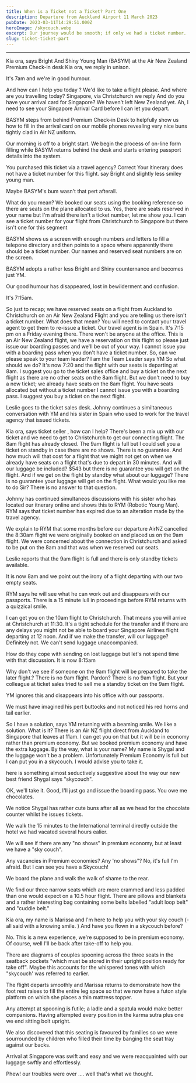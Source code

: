 ```yaml
---
title: When is a Ticket not a Ticket? Part One
description: Departure from Auckland Airport 11 March 2023
pubDate: 2023-03-11T14:29:51.000Z
heroImage: /skycouch.webp
excerpt: Our journey would be smooth; if only we had a ticket number.
slug: ticket-ticket-part
---
```


***


<Chat>Kia ora, says Bright And Shiny Young Man (BASYM) at the Air New Zealand Premium Check-in desk</Chat>
<Chat>Kia ora, we reply in unison.</Chat>

It's 7am and we're in good humour.

<Chat>And how can I help you today ?</Chat>
<Chat>We'd like to take a flight please.</Chat>
<Chat>And where are you travelling today?</Chat>
<Chat>Singapore, via Christchurch we reply</Chat>
<Chat>And do you have your arrival card for Singapore?</Chat>
<Chat>We haven't left New Zealand yet.</Chat>
<Chat>Ah, I need to see your Singapore Arrival Card before I can let you depart.</Chat>

BASYM steps from behind Premium Check-in Desk to helpfully show us how to fill in the arrival card on our mobile phones revealing very nice buns tightly clad in Air NZ uniform.

Our morning is off to a bright start. We begin the process of on-line form filling while BASYM returns behind the desk and starts entering passport details into the system.

<Chat>You purchased this ticket via a travel agency?</Chat>
<Chat>Correct</Chat>
<Chat>Your itinerary does not have a ticket number for this flight. say Bright and slightly less smiley young man.</Chat>

Maybe BASYM's bum wasn't that pert afterall.

<Chat>What do you mean? We booked our seats using the booking reference so there are seats on the plane allocated to us.</Chat>
<Chat>Yes, there are seats reserved in your name but I'm afraid there isn't a ticket number, let me show you. I can see a ticket number for your flight from Christchurch to Singapore but there isn't one for this segment</Chat>

BASYM shows us a screen with enough numbers and letters to fill a telepone directory and then points to a space where apparently there should be a ticket number. Our names and reserved seat numbers are on the screen.

BASYM adopts a rather less Bright and Shiny counternance and becomes just YM.

Our good humour has disappeared, lost in bewilderment and confusion.

It's 7:15am.

<Chat>So just to recap; we have reserved seats on a flight from Auckland to Christchurch on an Air New Zealand Flight and you are telling us there isn't a ticket number. What does that mean?</Chat>
<Chat>You will need to contact your travel agent to get them to re-issue a ticket.</Chat>
<Chat>Our travel agent is in Spain. It's 7:15 pm on a Friday evening there. There won't be anyone at the office. This is an Air New Zealand flight, we have a reservation on this flight so please just issue our boarding passes and we'll be out of your way.</Chat>
<Chat>I cannot issue you with a boarding pass when you don't have a ticket number.</Chat>
<Chat>So, can we please speak to your team leader?</Chat>
<Chat>I am the Team Leader says YM</Chat>
<Chat>So what should we do? It's now 7:20 and the flight with our seats is departing at 8am.</Chat>
<Chat>I suggest you go to the ticket sales office and buy a ticket on the next flight as there are no other seats on the 8am flight.</Chat>
<Chat>But we don't need to buy a new ticket; we already have seats on the 8am flight.</Chat>
<Chat>You have seats allocated but without a ticket number I cannot issue you with a boarding pass. I suggest you buy a ticket on the next flight.</Chat>

Leslie goes to the ticket sales desk. Johnny continues a similtaneous conversation with YM and his sister in Spain who used to work for the travel agency that issued tickets.

<Chat>Kia ora, says ticket seller , how can I help?</Chat>
<Chat>There's been a mix up with our ticket and we need to get to Christchurch to get our connecting flight.</Chat>
<Chat>The 8am flight has already closed. The 9am flight is full but I could sell you a ticket on standby in case there are no shows. There is no guarantee.</Chat>
<Chat> And how much will that cost for a flight that we might not get on when we already have seats on a flight that's due to depart in 30 minutes. And will our luggage be included?</Chat>
<Chat>$543 but there is no guarantee you will get on the flight.</Chat>
<Chat>And if we get on the flight by standby what about our luggage?</Chat>
<Chat>There is no guarantee your luggage will get on the flight. What would you like me to do Sir?</Chat>
<Chat>There is no answer to that question.</Chat>

Johnny has continued simultaneos discussions with his sister who has located our itnerary online and shows this to RYM (Robotic Young Man). RYM says that ticket number has expired due to an alteration made by the travel agency.

We explain to RYM that some months before our departure AirNZ cancelled the 8:30am flight we were originally booked on and placed us on the 9am flight. We were concerned about the connection in Christchurch and asked to be put on the 8am and that was when we reserved our seats.

Leslie reports that the 9am flight is full and there is only standby tickets available.

It is now 8am and we point out the irony of a flight departing with our two empty seats.

RYM says he will see what he can work out and disappears with our passports. There is a 15 minute lull in proceedings before RYM returns with a quizzical smile.

<Chat>I can get you on the 10am flight to Christchurch. That means you will arrive at Christchurch at 11:30. It's a tight schedule for the transfer and if there are any delays you might not be able to board your Singapore Airlines flight departing at 12 noon.</Chat>
<Chat>And if we make the transfer, will our luggage?</Chat>
<Chat>Definitely not.</Chat>
<Chat>We can't send luggage unaccompanied.</Chat>

How do they cope with sending on lost luggage but let's not spend time with that discussion. It is now 8:15am


<Chat>Why don't we see if someone on the 9am flight will be prepared to take the later flight.?</Chat>
<Chat>There is no 9am flight.</Chat>
<Chat>Pardon?</Chat>
<Chat>There is no 9am flight.</Chat>
<Chat> But your colleague at ticket sales tried to sell me a standby ticket on the 9am flight.</Chat>

YM ignores this and disappears into his office with our passports.

We must have imagined his pert buttocks and not noticed his red horns and tail earlier.

<Chat> So I have a solution, says YM returning with a beaming smile.</Chat>
<Chat>We like a solution. What is it?</Chat>
<Chat>There is an Air NZ flight direct from Auckland to Singapore that leaves at 11am. I can get you on that but it will be in economy rather than premium economy.</Chat>
<Chat>But we booked premium economy and have the extra luggage. By the way, what is your name?</Chat>
<Chat>My name is Shygal and the luggage won't be a problem. Unfortunately Premium Economy is full but I can put you in a skycouch. I would advise you to take it.</Chat>

here is something almost seductively suggestive about the way our new best friend Shygal says "skycouch".

<Chat>OK, we'll take it.</Chat>
<Chat>Good, I'll just go and issue the boarding pass. You owe me chocolates.</Chat>

We notice Shygal has rather cute buns after all as we head for the chocolate counter whilst he issues tickets.

We walk the 15 minutes to the International terminal directly outside the hotel we had vacated several hours ealier.

We will see if there are any "no shows" in premium economy, but at least we have a "sky couch".


<Chat>Any vacancies in Premium economies? Any 'no shows"?</Chat>
<Chat>No, it's full I'm afraid. But I can see you have a Skycouch!</Chat>

We board the plane and walk the walk of shame to the rear.

We find our three narrow seats which are more crammed and less padded than one would expect on a 10.5 hour flight. There are pillows and blankets and a rather interesting bag containing some belts labelled "adult loop belt" and "cuddle belt."

Kia ora, my name is Marissa and I'm here to help you with your sky couch (- all said with a knowing smile. ) And have you flown in a skycouch before?

<Chat>No. This is a new experience, we're supposed to be in premium economy.</Chat>
<Chat>Of course, well I'll be back after take-off to help you.</Chat>

There are diagrams of couples spooning across the three seats in the seatback pockets "which must be stored in their upright position ready for take off". Maybe this accounts for the whispered tones with which "skycouch' was referred to earlier.

The flight departs smoothly and Marissa returns to demonstrate how the foot rest raises to fill the entire leg space so that we now have a futon style platform on which she places a thin mattress topper.

Any attempt at spooning is futile; a ladle and a spatula would make better companions. Having attempted every position in the karma sutra plus one we end sitting bolt upright.

We also discovered that this seating is favoured by families so we were sourrounded by children who filled their time by banging the seat tray against our backs.

Arrival at Singapore was swift and easy and we were reacquainted with our luggage swftly and effortlessly.

Phew! our troubles were over .... well that's what we thought.
